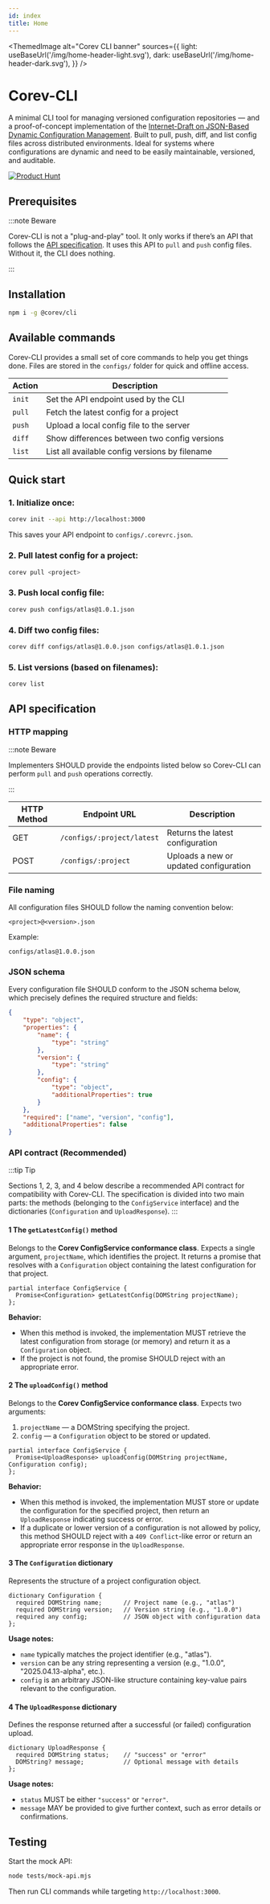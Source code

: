 ```yaml
---
id: index
title: Home
---
```



<ThemedImage
  alt="Corev CLI banner"
  sources={{
    light: useBaseUrl('/img/home-header-light.svg'),
    dark: useBaseUrl('/img/home-header-dark.svg'),
  }}
/>

# Corev-CLI

A minimal CLI tool for managing versioned configuration repositories — and a proof-of-concept implementation of the [Internet-Draft on JSON-Based Dynamic Configuration Management](https://www.ietf.org/staging/draft-abaris-json-based-dynamic-config-management-00.txt). Built to pull, push, diff, and list config files across distributed environments. Ideal for systems where configurations are dynamic and need to be easily maintainable, versioned, and auditable.

[![Product Hunt](https://api.producthunt.com/widgets/embed-image/v1/featured.svg?post_id=952597&theme=dark)](https://www.producthunt.com/posts/corev-cli?embed=true&utm_source=badge-featured&utm_medium=badge&utm_souce=badge-corev-cli)

## Prerequisites

:::note Beware

Corev-CLI is not a "plug-and-play" tool. It only works if there’s an API that follows the [API specification](#api-specification).
It uses this API to `pull` and `push` config files. Without it, the CLI does nothing.

:::

## Installation

```bash
npm i -g @corev/cli
```

## Available commands

Corev-CLI provides a small set of core commands to help you get things done. Files are stored in the `configs/` folder for quick and offline access.

| Action              | Description                                           |
|---------------------|-------------------------------------------------------|
| `init`              | Set the API endpoint used by the CLI                  |
| `pull`              | Fetch the latest config for a project                 |
| `push`              | Upload a local config file to the server              |
| `diff`              | Show differences between two config versions          |
| `list`              | List all available config versions by filename        |

## Quick start

### 1. Initialize once:

```bash
corev init --api http://localhost:3000
```

This saves your API endpoint to `configs/.corevrc.json`.

### 2. Pull latest config for a project:

```bash
corev pull <project>
```

### 3. Push local config file:

```bash
corev push configs/atlas@1.0.1.json
```

### 4. Diff two config files:

```bash
corev diff configs/atlas@1.0.0.json configs/atlas@1.0.1.json
```

### 5. List versions (based on filenames):

```bash
corev list
```

## API specification

### HTTP mapping
:::note Beware

Implementers SHOULD provide the endpoints listed below so Corev-CLI can perform `pull` and `push` operations correctly.

:::

| HTTP Method | Endpoint URL               | Description                            |
|-------------|----------------------------|----------------------------------------|
| GET         | `/configs/:project/latest` | Returns the latest configuration       |
| POST        | `/configs/:project`        | Uploads a new or updated configuration |

### File naming

All configuration files SHOULD follow the naming convention below:

```
<project>@<version>.json
```

Example:

```
configs/atlas@1.0.0.json
```

### JSON schema

Every configuration file SHOULD conform to the JSON schema below, which precisely defines the required structure and fields:

```json
{
	"type": "object",
	"properties": {
		"name": {
			"type": "string"
		},
		"version": {
			"type": "string"
		},
		"config": {
			"type": "object",
			"additionalProperties": true
		}
	},
	"required": ["name", "version", "config"],
	"additionalProperties": false
}
```

### API contract (Recommended)
:::tip Tip

Sections 1, 2, 3, and 4 below describe a recommended API contract for compatibility with Corev-CLI. The specification is divided into two main parts: the methods (belonging to the `ConfigService` interface) and the dictionaries (`Configuration` and `UploadResponse`).
:::

#### 1 The `getLatestConfig()` method

Belongs to the **Corev ConfigService conformance class**.
Expects a single argument, `projectName`, which identifies the project. It returns a promise that resolves with a `Configuration` object containing the latest configuration for that project.

```webidl
partial interface ConfigService {
  Promise<Configuration> getLatestConfig(DOMString projectName);
};
```

**Behavior:**
- When this method is invoked, the implementation MUST retrieve the latest configuration from storage (or memory) and return it as a `Configuration` object.
- If the project is not found, the promise SHOULD reject with an appropriate error.

#### 2 The `uploadConfig()` method

Belongs to the **Corev ConfigService conformance class**.
Expects two arguments:
1. `projectName` — a DOMString specifying the project.
2. `config` — a `Configuration` object to be stored or updated.

```webidl
partial interface ConfigService {
  Promise<UploadResponse> uploadConfig(DOMString projectName, Configuration config);
};
```

**Behavior:**
- When this method is invoked, the implementation MUST store or update the configuration for the specified project, then return an `UploadResponse` indicating success or error.
- If a duplicate or lower version of a configuration is not allowed by policy, this method SHOULD reject with a `409 Conflict`-like error or return an appropriate error response in the `UploadResponse`.

#### 3 The `Configuration` dictionary

Represents the structure of a project configuration object.

```webidl
dictionary Configuration {
  required DOMString name;      // Project name (e.g., "atlas")
  required DOMString version;   // Version string (e.g., "1.0.0")
  required any config;          // JSON object with configuration data
};
```

**Usage notes:**
- `name` typically matches the project identifier (e.g., "atlas").
- `version` can be any string representing a version (e.g., "1.0.0", "2025.04.13-alpha", etc.).
- `config` is an arbitrary JSON-like structure containing key-value pairs relevant to the configuration.

#### 4 The `UploadResponse` dictionary

Defines the response returned after a successful (or failed) configuration upload.

```webidl
dictionary UploadResponse {
  required DOMString status;    // "success" or "error"
  DOMString? message;           // Optional message with details
};
```

**Usage notes:**
- `status` MUST be either `"success"` or `"error"`.
- `message` MAY be provided to give further context, such as error details or confirmations.

## Testing

Start the mock API:

```bash
node tests/mock-api.mjs
```

Then run CLI commands while targeting `http://localhost:3000`.
